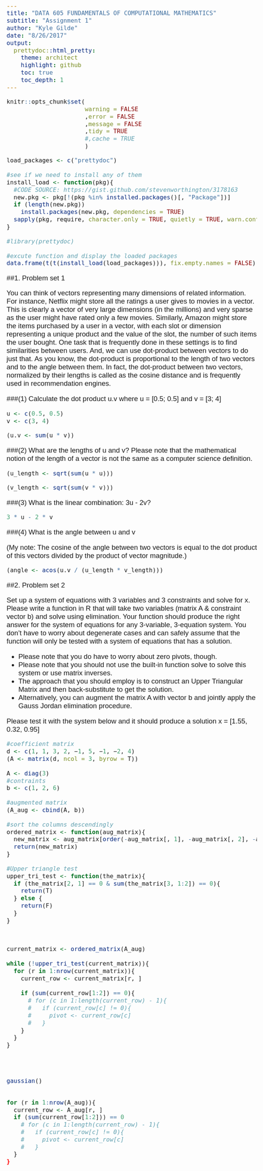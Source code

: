 ```yaml
---
title: "DATA 605 FUNDAMENTALS OF COMPUTATIONAL MATHEMATICS" 
subtitle: "Assignment 1"
author: "Kyle Gilde"
date: "8/26/2017"
output: 
  prettydoc::html_pretty:
    theme: architect
    highlight: github
    toc: true
    toc_depth: 1
---
```

<style type="text/css">
body{
  font-family: Helvetica;
  font-size: 14pt;
}
</style>
<body>
```r
knitr::opts_chunk$set(
                      warning = FALSE
                      ,error = FALSE
                      ,message = FALSE
                      ,tidy = TRUE
                      #,cache = TRUE
                      )
```


```r
load_packages <- c("prettydoc")

#see if we need to install any of them
install_load <- function(pkg){
  #CODE SOURCE: https://gist.github.com/stevenworthington/3178163
  new.pkg <- pkg[!(pkg %in% installed.packages()[, "Package"])]
  if (length(new.pkg)) 
    install.packages(new.pkg, dependencies = TRUE)
  sapply(pkg, require, character.only = TRUE, quietly = TRUE, warn.conflicts = FALSE)
}

#library(prettydoc)

#excute function and display the loaded packages
data.frame(t(t(install_load(load_packages))), fix.empty.names = FALSE)
```

##1. Problem set 1

You can think of vectors representing many dimensions of related information. For instance, Netflix might store all the ratings a user gives to movies in a vector. This is clearly a vector of very large dimensions (in the millions) and very sparse as the user might have rated only a few movies. Similarly, Amazon might store the items purchased by a user in a vector, with each slot or dimension representing a unique product and the value of the slot, the number of such items the user bought. One task that is frequently done in these settings is to find similarities between users. And, we can use dot-product between vectors to do just that. As you know, the dot-product is proportional to the length of two vectors and to the angle between them. In fact, the dot-product between two vectors, normalized by their lengths is called as the cosine distance and is frequently used in recommendation engines.

###(1) Calculate the dot product u.v where u = [0.5; 0.5] and v = [3; 4]

```r
u <- c(0.5, 0.5)
v <- c(3, 4)

(u.v <- sum(u * v))
```


###(2) What are the lengths of u and v? Please note that the mathematical notion of the length of a vector is not the same as a computer science definition.

```r

(u_length <- sqrt(sum(u * u)))

(v_length <- sqrt(sum(v * v)))

```


###(3) What is the linear combination: 3u - 2v?

```r

3 * u - 2 * v

```

###(4) What is the angle between u and v

(My note: The cosine of the angle between two vectors is equal to the dot product of this vectors divided by the product of vector magnitude.)

```r

(angle <- acos(u.v / (u_length * v_length)))

```


##2. Problem set 2

Set up a system of equations with 3 variables and 3 constraints and solve for x. Please write a function in R that will take two variables (matrix A & constraint vector b) and solve using elimination. Your function should produce the right answer for the system of equations for any 3-variable, 3-equation system. You don't have to worry about degenerate cases and can safely assume that the function will only be tested with a system of equations that has a solution. 

+ Please note that you do have to worry about zero pivots, though. 
+ Please note that you should not use the built-in function solve to solve this system or use matrix inverses. 
+ The approach that you should employ is to construct an Upper Triangular Matrix and then back-substitute to get the solution. 
+ Alternatively, you can augment the matrix A with vector b and jointly apply the Gauss Jordan elimination procedure.

Please test it with the system below and it should produce a solution x = [1.55, 0.32, 0.95]

```r
#coefficient matrix
d <- c(1, 1, 3, 2, −1, 5, −1, −2, 4)
(A <- matrix(d, ncol = 3, byrow = T))

A <- diag(3)
#contraints
b <- c(1, 2, 6)

#augmented matrix
(A_aug <- cbind(A, b))

#sort the columns descendingly
ordered_matrix <- function(aug_matrix){
  new_matrix <- aug_matrix[order(-aug_matrix[, 1], -aug_matrix[, 2], -aug_matrix[, 3]), ]
  return(new_matrix)
}

#Upper triangle test
upper_tri_test <- function(the_matrix){
  if (the_matrix[2, 1] == 0 & sum(the_matrix[3, 1:2]) == 0){
    return(T)
  } else {
    return(F)
  }
}



current_matrix <- ordered_matrix(A_aug)

while (!upper_tri_test(current_matrix)){
  for (r in 1:nrow(current_matrix)){
    current_row <- current_matrix[r, ]
    
    if (sum(current_row[1:2]) == 0){
      # for (c in 1:length(current_row) - 1){
      #   if (current_row[c] != 0){
      #     pivot <- current_row[c]
      #   }
    }
  }
}




gaussian()


for (r in 1:nrow(A_aug)){
  current_row <- A_aug[r, ]
  if (sum(current_row[1:2])) == 0
    # for (c in 1:length(current_row) - 1){
    #   if (current_row[c] != 0){
    #     pivot <- current_row[c]
    #   }
  }
}
```

</body>